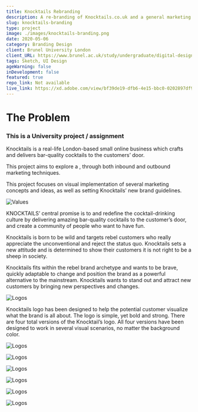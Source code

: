 ```yaml
---
title: Knocktails Rebranding
description: A re-branding of Knocktails.co.uk and a general marketing campaign.
slug: knocktails-branding
type: project
image: ./images/knocktails-branding.png
date: 2020-05-06
category: Branding Design
client: Brunel University London
client_URL: https://www.brunel.ac.uk/study/undergraduate/digital-design-bsc
tags: Sketch, UI Design
ageWarning: false 
inDevelopment: false
featured: true
repo_link: Not available
live_link: https://xd.adobe.com/view/bf39de19-dfb6-4e15-bbc0-0202897df9e8-ea6a/?fullscreen
---
```


# The Problem

### This is a University project / assignment

Knocktails is a real-life London-based small online business which crafts and delivers bar-quality cocktails to the customers’ door.

This project aims to explore a , through both inbound and outbound marketing techniques. 

This project focuses on visual implementation of several marketing concepts and ideas, as well as setting Knocktails’ new brand guidelines.

![Values](./images/knocktails-2.png)

KNOCKTAILS’ central promise is to and redefine the cocktail-drinking culture by delivering amazing bar-quality cocktails to the customer’s door, and create a community of  people who want to have fun.

Knocktails is born to be wild and targets rebel customers who really appreciate the unconventional and reject the status quo. Knocktails sets a new attitude and is determined to show their customers it is not right to be a sheep in society. 

Knocktails fits within the rebel brand archetype and wants to be brave, quickly adaptable to change and position the brand as a powerful alternative to the mainstream. Knocktails wants to stand out and attract new customers by bringing new perspectives and changes.

![Logos](./images/knocktails-4.png)

Knocktails logo has been designed to help the potential customer visualize what the brand is all about. The logo is simple, yet bold and strong. There are four total versions of the Knocktail’s logo. All four versions have been designed to work in several visual scenarios, no matter the background color. 

![Logos](./images/knocktails-5.png)

![Logos](./images/knocktails-6.png)

![Logos](./images/knocktails-7.png)

![Logos](./images/knocktails-8.png)

![Logos](./images/knocktails-9.png)

![Logos](./images/knocktails-10.png)



